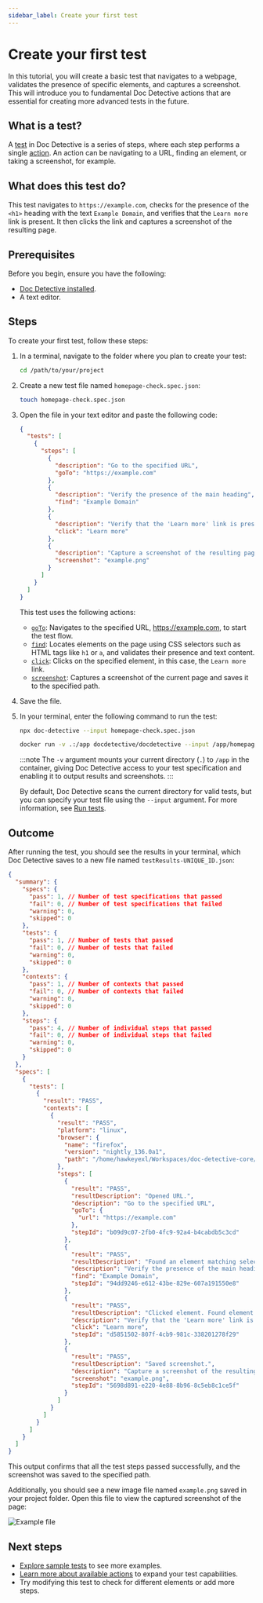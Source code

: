 ```yaml
---
sidebar_label: Create your first test
---
```



# Create your first test

In this tutorial, you will create a basic test that navigates to a webpage, validates the presence of specific elements, and captures a screenshot. This will introduce you to fundamental Doc Detective actions that are essential for creating more advanced tests in the future.

## What is a test?

A [test](/docs/get-started/tests) in Doc Detective is a series of steps, where each step performs a single [action](/docs/category/actions). An action can be navigating to a URL, finding an element, or taking a screenshot, for example.

## What does this test do?

This test navigates to `https://example.com`, checks for the presence of the `<h1>` heading with the text `Example Domain`, and verifies that the `Learn more` link is present. It then clicks the link and captures a screenshot of the resulting page.

## Prerequisites

Before you begin, ensure you have the following:

- [Doc Detective installed](/docs/get-started/installation).
- A text editor.

## Steps

To create your first test, follow these steps:

1. In a terminal, navigate to the folder where you plan to create your test:

   ```bash
   cd /path/to/your/project
   ```

2. Create a new test file named `homepage-check.spec.json`:

   ```bash
   touch homepage-check.spec.json
   ```

3. Open the file in your text editor and paste the following code:

   ```json title="homepage-check.spec.json"
   {
     "tests": [
       {
         "steps": [
           {
             "description": "Go to the specified URL",
             "goTo": "https://example.com"
           },
           {
             "description": "Verify the presence of the main heading",
             "find": "Example Domain"
           },
           {
             "description": "Verify that the 'Learn more' link is present and working",
             "click": "Learn more"
           },
           {
             "description": "Capture a screenshot of the resulting page",
             "screenshot": "example.png"
           }
         ]
       }
     ]
   }
   ```

   This test uses the following actions:

   - [`goTo`](/docs/get-started/actions/goTo): Navigates to the specified URL, https://example.com, to start the test flow.
   - [`find`](/docs/get-started/actions/find): Locates elements on the page using CSS selectors such as HTML tags like `h1` or `a`, and validates their presence and text content.
   - [`click`](/docs/get-started/actions/click): Clicks on the specified element, in this case, the `Learn more` link.
   - [`screenshot`](/docs/get-started/actions/screenshot): Captures a screenshot of the current page and saves it to the specified path.

4. Save the file.

5. In your terminal, enter the following command to run the test:

   <Tabs>
     <TabItem value="npx" label="NPX" default>

   ```bash
   npx doc-detective --input homepage-check.spec.json
   ```

     </TabItem>
     <TabItem value="docker" label="Docker">

   ```bash
   docker run -v .:/app docdetective/docdetective --input /app/homepage-check.spec.json
   ```

   :::note
   The `-v` argument mounts your current directory (`.`) to `/app` in the container, giving Doc Detective access to your test specification and enabling it to output results and screenshots.
   :::

     </TabItem>
   </Tabs>

   By default, Doc Detective scans the current directory for valid tests, but you can specify your test file using the `--input` argument. For more information, see [Run tests](/docs/get-started/sample-tests#run-tests).

## Outcome

After running the test, you should see the results in your terminal, which Doc Detective saves to a new file named `testResults-UNIQUE_ID.json`:

```json title="testResults-UNIQUE_ID.json"
{
  "summary": {
    "specs": {
      "pass": 1, // Number of test specifications that passed
      "fail": 0, // Number of test specifications that failed
      "warning": 0,
      "skipped": 0
    },
    "tests": {
      "pass": 1, // Number of tests that passed
      "fail": 0, // Number of tests that failed
      "warning": 0,
      "skipped": 0
    },
    "contexts": {
      "pass": 1, // Number of contexts that passed
      "fail": 0, // Number of contexts that failed
      "warning": 0,
      "skipped": 0
    },
    "steps": {
      "pass": 4, // Number of individual steps that passed
      "fail": 0, // Number of individual steps that failed
      "warning": 0,
      "skipped": 0
    }
  },
  "specs": [
    {
      "tests": [
        {
          "result": "PASS",
          "contexts": [
            {
              "result": "PASS",
              "platform": "linux",
              "browser": {
                "name": "firefox",
                "version": "nightly_136.0a1",
                "path": "/home/hawkeyexl/Workspaces/doc-detective-core/browser-snapshots/firefox/linux-nightly_136.0a1/firefox/firefox"
              },
              "steps": [
                {
                  "result": "PASS",
                  "resultDescription": "Opened URL.",
                  "description": "Go to the specified URL",
                  "goTo": {
                    "url": "https://example.com"
                  },
                  "stepId": "b09d9c07-2fb0-4fc9-92a4-b4cabdb5c3cd"
                },
                {
                  "result": "PASS",
                  "resultDescription": "Found an element matching selector. Found element by text.",
                  "description": "Verify the presence of the main heading",
                  "find": "Example Domain",
                  "stepId": "94dd9246-e612-43be-829e-607a191550e8"
                },
                {
                  "result": "PASS",
                  "resultDescription": "Clicked element. Found element by text. Clicked element.",
                  "description": "Verify that the 'Learn more' link is present and working",
                  "click": "Learn more",
                  "stepId": "d5851502-807f-4cb9-981c-338201278f29"
                },
                {
                  "result": "PASS",
                  "resultDescription": "Saved screenshot.",
                  "description": "Capture a screenshot of the resulting page",
                  "screenshot": "example.png",
                  "stepId": "5698d891-e220-4e88-8b96-8c5eb8c1ce5f"
                }
              ]
            }
          ]
        }
      ]
    }
  ]
}
```

This output confirms that all the test steps passed successfully, and the screenshot was saved to the specified path.

Additionally, you should see a new image file named `example.png` saved in your project folder. Open this file to view the captured screenshot of the page:

![Example file](/img/create-your-first-test/example.png)

## Next steps

- [Explore sample tests](/docs/get-started/sample-tests) to see more examples.
- [Learn more about available actions](/docs/category/actions) to expand your test capabilities.
- Try modifying this test to check for different elements or add more steps.
